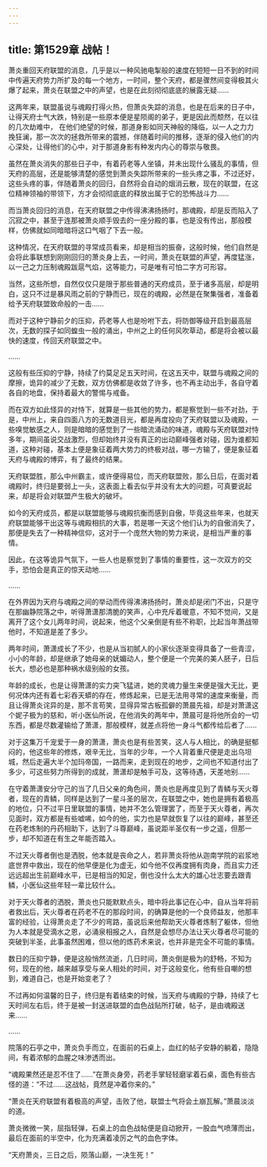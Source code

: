 ```yaml
---
---
---
```

title: 第1529章 战帖！
---



萧炎重回天府联盟的消息，几乎是以一种风驰电掣般的速度在短短一日不到的时间中传遍天府势力所扩及的每一个地方，一时间，整个天府，都是骤然间变得极其火爆了起来，萧炎在联盟之中的声望，也是在此刻彻彻底底的展露无疑……

这两年来，联盟虽说与魂殿打得火热，但萧炎失踪的消息，也是在后来的日子中，让得天府士气大跌，特别是一些原本便是星陨阁的弟子，更是因此而颓然，在以往的几次劫难中， 在他们绝望的时候，那道身影如同天神般的降临，以一人之力力挽狂澜，那一次次的拯救所带来的震撼，伴随着时间的推移，逐渐的侵入他们的内心深处，让得他们的心中，对于那道身影有种发内内心的尊崇与敬畏。

虽然在萧炎消失的那些日子中，有着药老等人坐镇，并未出现什么骚乱的事情，但天府的高层，还是能够清楚的感觉到萧炎失踪所带来的一些头疼之事，不过还好，这些头疼的事，伴随着萧炎的回归，自然将会自动的烟消云散，现在的联盟，在这位精神领袖的带领下，方才会彻彻底底的释放出属于它的恐怖战斗力……

而当萧炎回归的消息，在天府联盟之中传得沸沸扬扬时，那魂殿，却是反而陷入了沉寂之中，甚至于连那被萧炎顺手毁去的一座分殿的事，也是没有传出，那般模样，仿佛就如同暗暗将这口气咽了下去一般。

这种情况，在天府联盟的寻常成员看来，却是相当的振奋，这般时候，他们自然是会将此事联想到刚刚回归的萧炎身上去，一时间，萧炎在联盟的声望，再度猛涨，以一己之力压制魂殿跋扈气焰，这等能力，可是唯有可怕二字方可形容。

当然，这些所想，自然仅仅只是限于那些普通的天府成员，至于诸多高层，却是明白，这只不过是暴风雨之前的宁静而已，现在的魂殿，必然是在聚集强者，准备着给予天府联盟致命般的一击……

而对于这种宁静前夕的压抑，药老等人也是吩咐下去，将防御等级开启到最高层次，无数的探子如同蝗虫一般的涌出，中州之上的任何风吹草动，都是将会被以最快的速度，传回天府联盟之中。

……

这般有些压抑的宁静，持续了约莫足足五天时间，在这五天中，联盟与魂殿之间的摩擦，诡异的减少了无数，双方仿佛都是收敛了许多，也不再主动出手，各自守着各自的地盘，保持着最大的警惕与戒备。

而在双方如此怪异的对恃下，就算是一些其他的势力，都是察觉到一些不对劲，于是，中州上，来自四面八方的无数道目光，都是再度投向了天府联盟以及魂殿，一些嗅觉敏感之人，则是暗暗的感觉到了一些暗流涌动的味道，魂殿与天府联盟对恃多年，期间虽说交战激烈，但却始终并没有真正的出动巅峰强者对碰，因为谁都知道，这种对碰，基本上便是象征着两大势力的终极对战，哪一方输了，便是象征着天府与魂殿的博弈，有了最终的结果。

天府联盟胜，那么中州霸主，或许便得易位，而天府联盟败，那么日后，在面对着魂殿时，终归是要弱上一头，这表面上看去似乎并没有太大的问题，可真要说起来，却是将会对联盟产生极大的破坏。

如今的天府成员，都是以联盟能够与魂殿抗衡而感到自傲，毕竟这些年来，也就天府联盟能够干出这等与魂殿相抗的大事，若是哪一天这个他们认为的自傲消失了，那便是失去了一种精神信仰，这对于一个庞然大物的势力来说，是相当严重的事情。

因此，在这等诡异气氛下，一些人也是察觉到了事情的重要性，这一次双方的交手，恐怕会是真正的惊天动地……

……

在外界因为天府与魂殿之间的举动而传得沸沸扬扬时，萧炎却是闭门不出，只是守在那幽静院落之中，听得萧潇那清脆的笑声，心中充斥着暖意，不知不觉间，又是离开了这个女儿两年时间，说起来，他这个父亲倒是有些不称职，比起当年萧战带他时，不知道是差了多少。

两年时间，萧潇成长了不少，也是从当初腻人的小家伙逐渐变得具备了一些青涩，小小的年龄，却是继承了她母亲的妩媚动人，整个便是一个完美的美人胚子，日后长大，想必也是那种祸水级别般的女孩。

年龄的成长，也是让得萧潇的实力突飞猛进，她的灵魂力量生来便是强大无比，更何况体内还有着七彩吞天蟒的存在，修炼起来，已是无法用寻常的速度来衡量，而且让得萧炎诧异的是，那不言苟笑，显得异常古板孤僻的萧晨先祖，却是对萧潇这个妮子极为的慈和，听小医仙所说，在他消失的两年中，萧晨可是将他所会的一切东西，都是尽数灌输给了萧潇，那般模样，就差点将他一身斗气都传给后者了……

对于这集万千宠爱于一身的萧潇，萧炎也是有些苦笑，这人与人相比，的确是挺郁闷的，他这些年的修炼，艰辛无比，当年的少年，一个人背着重尺便是走出乌坦城，然后走遍大半个加玛帝国，一路而来，走到现在的地步，之间也不知道付出了多少，可这些努力所得到的成就，萧潇却是触手可及，这等待遇，天差地别……

在守着萧潇安分守己的当了几日父亲的角色间，萧炎也是再度见到了青鳞与天火尊者，现在的青鳞，同样是达到了一星斗圣的层次，在联盟之中，她也是拥有着极高的地位，只不过平日里联盟的事情，她并不怎么管理罢了，而至于天火尊者，再次见面时，双方都是有些嘘唏，如今的他，实力也是早就恢复了以往的巅峰，甚至还在药老炼制的丹药相助下，达到了斗尊巅峰，虽说距半圣仅有一步之遥，但那一步，却不知道在有生之年能否踏入。

不过天火尊者倒也是洒脱，他本就是丧命之人，若非萧炎将他从迦南学院的岩浆地底世界中救出，现在的他早便是化为虚无，如今他不仅再度拥有肉身，而且实力还远远超出生前巅峰水平，已是相当的知足，倒也没什么太大的雄心壮志要去跟青鳞，小医仙这些年轻一辈比较什么。

对于天火尊者的洒脱，萧炎也只能默默点头，暗中将此事记在心中，自从当年将前者救出后，天火尊者在药老不在的那段时间，的确算是他的一个良师益友，他那丰富的经验，让得萧炎走了不少的弯路，虽说后来他帮助天火尊者炼制了躯体，但他为人本就是受滴水之恩，必涌泉相报之人，自然是会想尽办法让天火尊者尽可能的突破到半圣，此事虽然困难，但以他的炼药术来说，也并非是完全不可能的事情。

数日的压抑宁静，便是这般悄然流逝，几日时间，萧炎倒是极为的舒畅，不知为何，现在的他，越来越享受与亲人相处的时间，对于这般变化，他有些自嘲的想到，难道自己，也是开始变老了？

不过再如何温馨的日子，终归是有着结束的时候，当天府与魂殿的宁静，持续了七天时间左右后，终于是被一封送进联盟的血色战贴所打破，帖子，是由魂殿送来……

……

院落的石亭之中，萧炎负手而立，在面前的石桌上，血红的帖子安静的躺着，隐隐间，有着浓郁的血腥之味渗透而出。

“魂殿果然还是忍不住了……”在萧炎身旁，药老手掌轻轻磨挲着石桌，面色有些古怪的道：“不过……这战帖，竟然是冲着你来的。”

“萧炎在天府联盟有着极高的声望，击败了他，联盟士气将会土崩瓦解。”萧晨淡淡的道。

萧炎微微一笑，屈指轻弹，石桌上的血色战帖便是自动掀开，一股血气喷薄而出，最后在面前的半空中，化为充满着凌厉之气的血色字体。

“天府萧炎，三日之后，陨落山巅，一决生死！”